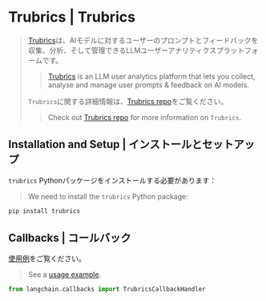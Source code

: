# Trubrics | Trubrics

> [Trubrics](https://trubrics.com)は、AIモデルに対するユーザーのプロンプトとフィードバックを収集、分析、そして管理できるLLMユーザーアナリティクスプラットフォームです。
>
> > [Trubrics](https://trubrics.com) is an LLM user analytics platform that lets you collect, analyse and manage user
> > prompts & feedback on AI models.
>
> `Trubrics`に関する詳細情報は、[Trubrics repo](https://github.com/trubrics/trubrics-sdk)をご覧ください。
>
> > Check out [Trubrics repo](https://github.com/trubrics/trubrics-sdk) for more information on `Trubrics`.

## Installation and Setup | インストールとセットアップ

`trubrics` Pythonパッケージをインストールする必要があります：

> We need to install the  `trubrics` Python package:

```bash
pip install trubrics
```

## Callbacks | コールバック

[使用例](/docs/integrations/callbacks/trubrics)をご覧ください。

> See a [usage example](/docs/integrations/callbacks/trubrics).

```python
from langchain.callbacks import TrubricsCallbackHandler
```
